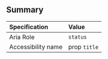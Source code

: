 ## Summary

| Specification      | Value        |
| :----------------- | :----------- |
| Aria Role          | `status`     |
| Accessibility name | prop `title` |
